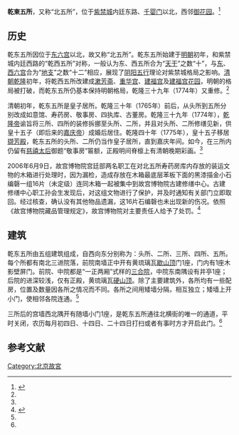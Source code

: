 {{noteTA
|T=zh-hans:乾东五所; zh-hant:乾東五所;
|1=zh-hans:乾东五所; zh-hant:乾東五所;
}}
'''乾東五所'''，又称“北五所”，位于[[紫禁城|紫禁城]]内廷东路、[[千婴门|千婴门]]以北，西邻[[御花園_(北京故宮)|御花园]]。<ref name="qiandong">{{Cite web|title=乾东五所|url=https://img.dpm.org.cn/explore/building/236577.html|accessdate=2020-12-30|publisher=故宫博物院|archive-date=2021-09-21|archive-url=https://web.archive.org/web/20210921030705/https://img.dpm.org.cn/explore/building/236577.html|dead-url=no}}</ref>

==历史==
乾东五所因位于[[东六宫|东六宫]]以北，故又称“北五所”。乾东五所始建于[[明朝|明朝]]初年，和紫禁城内廷西路的“乾西五所”对称，一般认为东、西五所合为“[[天干|天干]]”之数“十”，与[[東六宮|东]]、[[西六宫|西六宫]]合为“[[地支|地支]]”之数“十二”相应，展现了[[五行|阴阳五行]]理论对紫禁城格局之影响。[[清朝|清朝]][[乾隆|乾隆]]初年，将乾西五所改建成[[重華宮|漱芳斋]]、[[重华宫|重华宫]]、[[建福宫|建福宫]]及[[建福宫花园|建福宫花园]]，明朝的格局被打破，而乾东五所仍基本保持明朝格局，乾隆三十九年（1774年）又重修。<ref name="qiandong" />

清朝初年，乾东五所是皇子居所。乾隆三十年（1765年）前后，从头所到五所分别改成如意馆、寿药房、敬事房、四执库、古董房。乾隆三十九年（1774年），[[乾隆帝|乾隆帝]]谕旨将三所、四所的装修拆挪至头所、二所，并且对头所、二所修缮见新，供皇十五子（即后来的[[嘉庆帝|嘉庆帝]]）成婚后居住。乾隆四十年（1775年），皇十五子移居[[南三所|撷芳殿]]，乾东五所的头所、二所仍当作皇子居所，直到嘉庆年间。如今，在三所内仍留有[[慈禧太后|慈禧太后]]御题“敬事房”匾额，正殿明间脊檩上有清朝晚期彩画。<ref name="qiandong" />

2006年6月9日，故宫博物院宫廷部两名职工在对北五所寿药房库内存放的装运文物的木箱进行处理时，因为漏检，造成存放在木箱最底层苯板下面的黑漆描金小石编磬一组16片（未定级）连同木箱一起被集中到故宫博物院古建修缮中心。古建修缮中心职工孙会生发现后，对这组文物进行了保护，并及时通知有关部门立即取回。经过核查，确认没有其他物品遗漏，这16片石编磬也未出现新的伤况。依照《故宫博物院藏品管理规定》，故宫博物院对主要责任人给予了处罚。<ref>{{Cite web|title=打开故宫“十重门”|url=http://finance.sina.com.cn/roll/20110821/054010350996.shtml|accessdate=2020-12-30|date=2011-08-21|publisher=新浪网|archive-date=2016-03-04|archive-url=https://web.archive.org/web/20160304121952/http://finance.sina.com.cn/roll/20110821/054010350996.shtml|dead-url=no}}</ref>

==建筑==
乾东五所由五组建筑组成，自西向东分别称为：头所、二所、三所、四所、五所。每个所都有南北三进院落，前院南墙正中开有黄琉璃瓦[[歇山顶|歇山顶]]门1座，门内有1座木影壁屏门。前院、中院都是“一正两厢”式样的[[三合院|三合院]]，中院东南隅设有井亭1座；后院的进深较浅，仅有正殿，黄琉璃瓦[[硬山顶|硬山顶]]。除了主要建筑外，各所均有一些配房，位置及数量因各所之情况而不同。各所之间用矮墙分隔，相互独立；矮墙上开小门，使相邻各院连通。<ref name="qiandong" />

三所后的宫墙西北隅开有随墙小门1座，是乾东五所通往北横街的唯一的通道，平时关闭，农历每月初四日、十四日、二十四日打扫或者有事时方才开启此门。<ref name="qiandong" />

==参考文献==
{{reflist}}

{{Geographic Location
|西北 =[[神武門|神武門]]<br>北横街
|北 = 东长房<br>北横街
|東北 =[[兆祥所|兆祥所]]<br>北横街
|西 = [[御花園_(北京故宮)|御花园]]
|中央 = '''乾东五所'''
|東 = [[寧壽宮花園|寧壽宮花園]]
|西南 = [[御花園_(北京故宮)|御花园]]
|南 =[[鍾粹宮|鍾粹宮]]、[[景陽宮|景陽宮]]、[[天穹寶殿|天穹寶殿]]
|東南 =[[寧壽宮花園|寧壽宮花園]]
}}

[[Category:北京故宮|Category:北京故宮]]